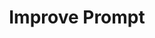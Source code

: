 ---
sidebarTitle: "Improve Prompt"
title: "Improve Prompt"
openapi: post /v1/chat/prompt/improve
---